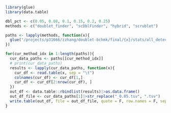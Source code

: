 ```r
library(glue)
library(data.table)
```

```r
dbl_pct <- c(0.05, 0.08, 0.1, 0.15, 0.2, 0.25)
methods <- c("doublet_finder", "scDblFinder", "hybrid", "scrublet")

paths <- lapply(methods, function(x){
  glue("/projects/p31666/zzhang/doublet-bchmk/final/{x}/stats/all_detection_rates_{dbl_pct}.tsv")
})


```

```r
for(cur_method_idx in 1:length(paths)){
  cur_data_paths <- paths[[cur_method_idx]]
  # print(cur_data_paths)
  results <- lapply(cur_data_paths, function(x){
    cur_df <- read.table(x, sep = "\t")
    colnames(cur_df) <- cur_df[1,]
    cur_df <- cur_df[2:nrow(cur_df), ]
  })
  out_df <- data.table::rbindlist(results)|>as.data.frame()
  out_df_file <- cur_data_paths[1]|>str_replace("_0.05.tsv", ".tsv")
  write.table(out_df, file = out_df_file, quote = F, row.names = F, sep="\t")
}
```

